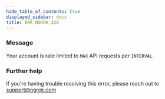 ```yaml
---
hide_table_of_contents: true
displayed_sidebar: docs
title: ERR_NGROK_226
---
```


### Message

Your account is rate limited to `MAX` API requests per `INTERVAL`.

### Further help

If you're having trouble resolving this error, please reach out to [support@ngrok.com](mailto:support@ngrok.com?subject=Help%20with%20ERR_NGROK_226)
